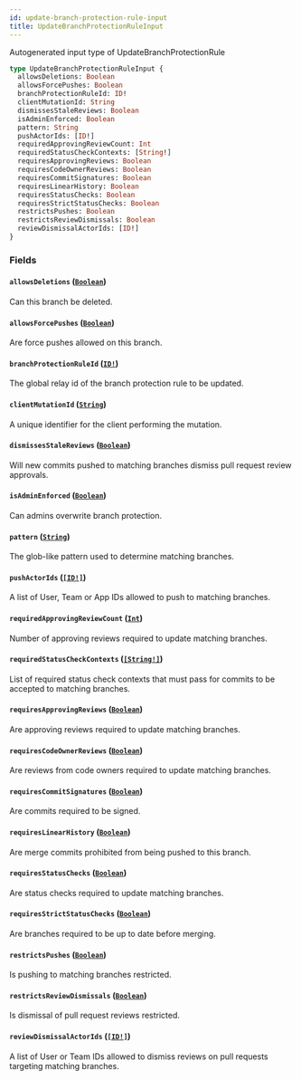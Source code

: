 ```yaml
---
id: update-branch-protection-rule-input
title: UpdateBranchProtectionRuleInput
---
```


Autogenerated input type of UpdateBranchProtectionRule

```graphql
type UpdateBranchProtectionRuleInput {
  allowsDeletions: Boolean
  allowsForcePushes: Boolean
  branchProtectionRuleId: ID!
  clientMutationId: String
  dismissesStaleReviews: Boolean
  isAdminEnforced: Boolean
  pattern: String
  pushActorIds: [ID!]
  requiredApprovingReviewCount: Int
  requiredStatusCheckContexts: [String!]
  requiresApprovingReviews: Boolean
  requiresCodeOwnerReviews: Boolean
  requiresCommitSignatures: Boolean
  requiresLinearHistory: Boolean
  requiresStatusChecks: Boolean
  requiresStrictStatusChecks: Boolean
  restrictsPushes: Boolean
  restrictsReviewDismissals: Boolean
  reviewDismissalActorIds: [ID!]
}
```

### Fields

#### `allowsDeletions` ([`Boolean`](/docs/api/scalars/boolean))

Can this branch be deleted.

#### `allowsForcePushes` ([`Boolean`](/docs/api/scalars/boolean))

Are force pushes allowed on this branch.

#### `branchProtectionRuleId` ([`ID!`](/docs/api/scalars/id))

The global relay id of the branch protection rule to be updated.

#### `clientMutationId` ([`String`](/docs/api/scalars/string))

A unique identifier for the client performing the mutation.

#### `dismissesStaleReviews` ([`Boolean`](/docs/api/scalars/boolean))

Will new commits pushed to matching branches dismiss pull request review approvals.

#### `isAdminEnforced` ([`Boolean`](/docs/api/scalars/boolean))

Can admins overwrite branch protection.

#### `pattern` ([`String`](/docs/api/scalars/string))

The glob-like pattern used to determine matching branches.

#### `pushActorIds` ([`[ID!]`](/docs/api/scalars/id))

A list of User, Team or App IDs allowed to push to matching branches.

#### `requiredApprovingReviewCount` ([`Int`](/docs/api/scalars/int))

Number of approving reviews required to update matching branches.

#### `requiredStatusCheckContexts` ([`[String!]`](/docs/api/scalars/string))

List of required status check contexts that must pass for commits to be accepted to matching branches.

#### `requiresApprovingReviews` ([`Boolean`](/docs/api/scalars/boolean))

Are approving reviews required to update matching branches.

#### `requiresCodeOwnerReviews` ([`Boolean`](/docs/api/scalars/boolean))

Are reviews from code owners required to update matching branches.

#### `requiresCommitSignatures` ([`Boolean`](/docs/api/scalars/boolean))

Are commits required to be signed.

#### `requiresLinearHistory` ([`Boolean`](/docs/api/scalars/boolean))

Are merge commits prohibited from being pushed to this branch.

#### `requiresStatusChecks` ([`Boolean`](/docs/api/scalars/boolean))

Are status checks required to update matching branches.

#### `requiresStrictStatusChecks` ([`Boolean`](/docs/api/scalars/boolean))

Are branches required to be up to date before merging.

#### `restrictsPushes` ([`Boolean`](/docs/api/scalars/boolean))

Is pushing to matching branches restricted.

#### `restrictsReviewDismissals` ([`Boolean`](/docs/api/scalars/boolean))

Is dismissal of pull request reviews restricted.

#### `reviewDismissalActorIds` ([`[ID!]`](/docs/api/scalars/id))

A list of User or Team IDs allowed to dismiss reviews on pull requests targeting matching branches.
